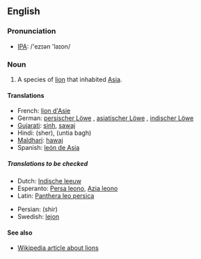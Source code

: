 ==English==

===Pronunciation===
*[[w:IPA|IPA]]: /'ezɪən 'laɪon/

===Noun===
{{en-noun|sg=[[Asian]] [[lion]]}}

#A species of [[lion]] that inhabited [[Asia]].

====Translations====
{{top}}
*French: [[lion d'Asie]] {{m}}
*German: [[persischer Löwe]] {{m}}, [[asiatischer Löwe]] {{m}}, [[indischer Löwe]] {{m}}
*[[Gujarati]]: [[sinh]], [[sawaj]] 
*Hindi: (sher), (untia bagh) <!-- (literally: camel tiger) -->
*[[Maldhari]]: [[hawaj]]
*Spanish: [[león de Asia]] {{m}}
{{bottom}}

=====Translations to be checked=====
{{checktrans}}
<!-- Should the initial letters of these be minuscule? -->
*Dutch: [[Indische leeuw]] {{m}}
*Esperanto: [[Persa leono]], [[Azia leono]]
*Latin: [[Panthera leo persica]]
<!-- 
Are these specific to the Asian lion? -->
*Persian: {{FAchar|[[شیر]]}} (shir)
*Swedish: [[lejon]]

====See also====
*[[w:Lion|Wikipedia article about lions]]